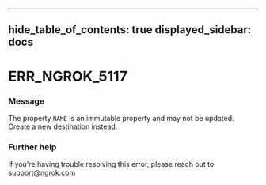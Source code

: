 

---
hide_table_of_contents: true
displayed_sidebar: docs
---


# ERR_NGROK_5117

### Message
The property `NAME` is an immutable property and may not be updated. Create a new destination instead.

<ErrorDetails error="err_ngrok_5117" />



### Further help
If you're having trouble resolving this error, please reach out to [support@ngrok.com](mailto:support@ngrok.com?subject=Help%20with%20ERR_NGROK_5117)

